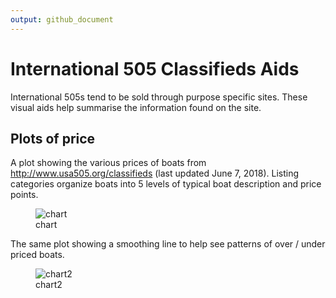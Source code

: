 ```yaml
---
output: github_document
---
```

# International 505 Classifieds Aids
International 505s tend to be sold through purpose specific sites.  These visual aids help summarise the information found on the site.

## Plots of price

A plot showing the various prices of boats from [http://www.usa505.org/classifieds](http://www.usa505.org/classifieds) (last updated June 7, 2018).  Listing categories organize boats into 5 levels of typical boat description and price points.

![chart](price-plot.jpeg)

The same plot showing a smoothing line to help see patterns of over / under priced boats.

![chart2](price-plot_smooth.jpeg)